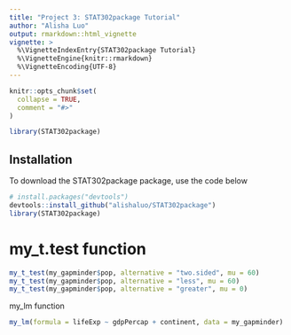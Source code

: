 ```yaml
---
title: "Project 3: STAT302package Tutorial"
author: "Alisha Luo"
output: rmarkdown::html_vignette
vignette: >
  %\VignetteIndexEntry{STAT302package Tutorial}
  %\VignetteEngine{knitr::rmarkdown}
  %\VignetteEncoding{UTF-8}
---
```


```r
knitr::opts_chunk$set(
  collapse = TRUE,
  comment = "#>"
)
```

```r
library(STAT302package)
```

## Installation
To download the STAT302package package, use the code below
```r
# install.packages("devtools")
devtools::install_github("alishaluo/STAT302package")
library(STAT302package)
```

# my_t.test function
```r
my_t_test(my_gapminder$pop, alternative = "two.sided", mu = 60)
my_t_test(my_gapminder$pop, alternative = "less", mu = 60)
my_t_test(my_gapminder$pop, alternative = "greater", mu = 0)
```


 my_lm function
```r
my_lm(formula = lifeExp ~ gdpPercap + continent, data = my_gapminder)
```
